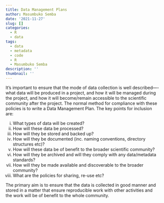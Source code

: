 ```yaml
---
title: Data Management Plans
author: Masumbuko Semba
date: '2021-11-27'
slug: []
categories:
  - R
  - data
tags:
  - data
  - metadata
  - code
  - R
  - Masumbuko Semba
description: ''
thumbnail: ''
---
```


It’s important to ensure that the mode of data collection is well described----what data will be produced in a project, and how it will be managed during the project, and how it will become/remain accessible to the scientific community after the project. The normal method for compliance with these policies is to write a Data Management Plan.  The key points for inclusion are: 

i. What types of data will be created?
i. How will these data be processed?
i. How will they be stored and backed up?
i. How will they be documented (inc. naming conventions, directory structures etc)? 
i. How will these data be of benefit to the broader scientific community?
i. How will they be archived and will they comply with any data/metadata standards?
i. How will they be made available and discoverable to the broader community?
i. What are the policies for sharing, re-use etc?

The primary aim is to ensure that the data is collected in good manner and stored in a matter that ensure reproducible work with other activities and the work  will be of benefit to the whole community.